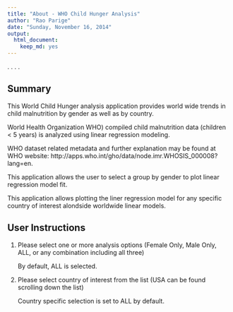 ```yaml
---
title: "About - WHO Child Hunger Analysis"
author: "Rao Parige"
date: "Sunday, November 16, 2014"
output:
  html_document:
    keep_md: yes
---
```

. 
. 
. 
. 
   

## Summary


This World Child Hunger analysis application provides world wide trends in child malnutrition by gender as well as by country.

World Health Organization WHO) compiled child malnutrition data (children < 5 years) is analyzed using linear regression modeling.

WHO dataset related metadata and further explanation may be found at WHO website: 
      http://apps.who.int/gho/data/node.imr.WHOSIS_000008?lang=en.

This application allows the user to select a group by gender to plot linear regression model fit.

This application allows plotting the liner regression model for any specific country of interest alondside worldwide linear models.


## User Instructions

1. Please select one or more analysis options (Female Only, Male Only, ALL, or any combination including all three)
   
     By default, ALL is selected.
   
2. Please select country of interest from the list (USA can be found scrolling down the list) 
  
    Country specific selection is set to ALL by default.

